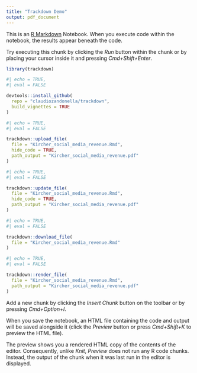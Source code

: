 ```yaml
---
title: "Trackdown Demo"
output: pdf_document
---
```


This is an [R Markdown](http://rmarkdown.rstudio.com) Notebook. When you execute code within the notebook, the results appear beneath the code. 

Try executing this chunk by clicking the *Run* button within the chunk or by placing your cursor inside it and pressing *Cmd+Shift+Enter*. 

```r
library(trackdown)
```

```r
#| echo = TRUE,
#| eval = FALSE

devtools::install_github(
  repo = "claudiozandonella/trackdown",
  build_vignettes = TRUE
)

```

```r
#| echo = TRUE,
#| eval = FALSE

trackdown::upload_file(
  file = "Kircher_social_media_revenue.Rmd",
  hide_code = TRUE,
  path_output = "Kircher_social_media_revenue.pdf"
)


```
```r
#| echo = TRUE,
#| eval = FALSE

trackdown::update_file(
  file = "Kircher_social_media_revenue.Rmd",
  hide_code = TRUE,
  path_output = "Kircher_social_media_revenue.pdf"
)

```

```r
#| echo = TRUE,
#| eval = FALSE

trackdown::download_file(
  file = "Kircher_social_media_revenue.Rmd"
)

```

```r
#| echo = TRUE,
#| eval = FALSE

trackdown::render_file(
  file = "Kircher_social_media_revenue.Rmd",
  path_output = "Kircher_social_media_revenue.pdf"
)

```


Add a new chunk by clicking the *Insert Chunk* button on the toolbar or by pressing *Cmd+Option+I*.

When you save the notebook, an HTML file containing the code and output will be saved alongside it (click the *Preview* button or press *Cmd+Shift+K* to preview the HTML file). 

The preview shows you a rendered HTML copy of the contents of the editor. Consequently, unlike *Knit*, *Preview* does not run any R code chunks. Instead, the output of the chunk when it was last run in the editor is displayed.

